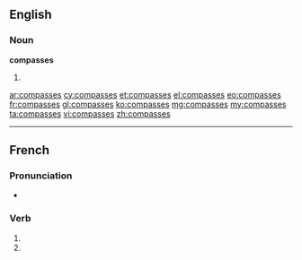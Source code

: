 ==English==

===Noun===
'''compasses'''

#{{plural of|compass}}

[[ar:compasses]]
[[cy:compasses]]
[[et:compasses]]
[[el:compasses]]
[[eo:compasses]]
[[fr:compasses]]
[[gl:compasses]]
[[ko:compasses]]
[[mg:compasses]]
[[my:compasses]]
[[ta:compasses]]
[[vi:compasses]]
[[zh:compasses]]

----
{{also|compassés}}
==French==

===Pronunciation===
* {{homophones|compasse|compassent}}

===Verb===
{{fr-verb-form}}

# {{conjugation of|compasser||2|s|pres|ind|lang=fr}}
# {{conjugation of|compasser||2|s|pres|sub|lang=fr}}

{{rfc-auto}}